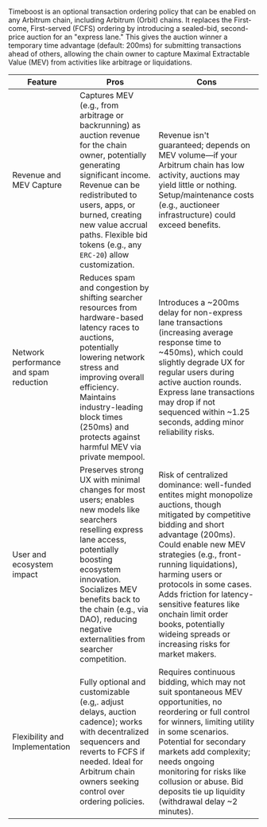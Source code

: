 Timeboost is an optional transaction ordering policy that can be enabled on any Arbitrum chain, including Arbitrum (Orbit) chains. It replaces the First-come, First-served (FCFS) ordering by introducing a sealed-bid, second-price auction for an "express lane." This gives the auction winner a temporary time advantage (default: 200ms) for submitting transactions ahead of others, allowing the chain owner to capture Maximal Extractable Value (MEV) from activities like arbitrage or liquidations.

| Feature                                | Pros                                                                                                                                                                                                                                                                                          | Cons                                                                                                                                                                                                                                                                                                                                                                                                             |
| -------------------------------------- | --------------------------------------------------------------------------------------------------------------------------------------------------------------------------------------------------------------------------------------------------------------------------------------------- | ---------------------------------------------------------------------------------------------------------------------------------------------------------------------------------------------------------------------------------------------------------------------------------------------------------------------------------------------------------------------------------------------------------------- |
| Revenue and MEV Capture                | Captures MEV (e.g., from arbitrage or backrunning) as auction revenue for the chain owner, potentially generating significant income. Revenue can be redistributed to users, apps, or burned, creating new value accrual paths. Flexible bid tokens (e.g., any `ERC-20`) allow customization. | Revenue isn't guaranteed; depends on MEV volume—if your Arbitrum chain has low activity, auctions may yield little or nothing. Setup/maintenance costs (e.g., auctioneer infrastructure) could exceed benefits.                                                                                                                                                                                                  |
| Network performance and spam reduction | Reduces spam and congestion by shifting searcher resources from hardware-based latency races to auctions, potentially lowering network stress and improving overall efficiency. Maintains industry-leading block times (250ms) and protects against harmful MEV via private mempool.          | Introduces a ~200ms delay for non-express lane transactions (increasing average response time to ~450ms), which could slightly degrade UX for regular users during active auction rounds. Express lane transactions may drop if not sequenced within ~1.25 seconds, adding minor reliability risks.                                                                                                              |
| User and ecosystem impact              | Preserves strong UX with minimal changes for most users; enables new models like searchers reselling express lane access, potentially boosting ecosystem innovation. Socializes MEV benefits back to the chain (e.g., via DAO), reducing negative externalities from searcher competition.    | Risk of centralized dominance: well-funded entites might monopolize auctions, though mitigated by competitive bidding and short advantage (200ms). Could enable new MEV strategies (e.g., front-running liquidations), harming users or protocols in some cases. Adds friction for latency-sensitive features like onchain limit order books, potentially wideing spreads or increasing risks for market makers. |
| Flexibility and Implementation         | Fully optional and customizable (e.g,. adjust delays, auction cadence); works with decentralized sequencers and reverts to FCFS if needed. Ideal for Arbitrum chain owners seeking control over ordering policies.                                                                            | Requires continuous bidding, which may not suit spontaneous MEV opportunities, no reordering or full control for winners, limiting utility in some scenarios. Potential for secondary markets add complexity; needs ongoing monitoring for risks like collusion or abuse. Bid deposits tie up liquidity (withdrawal delay ~2 minutes).                                                                           |
